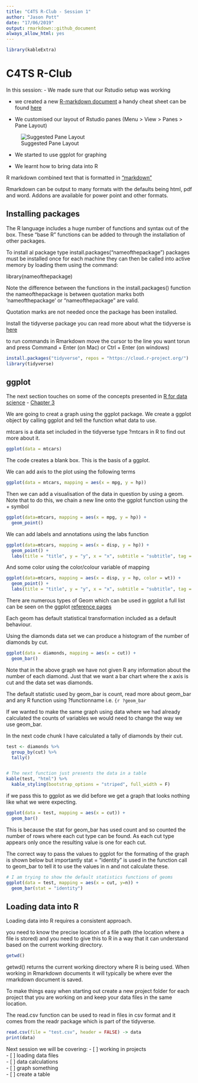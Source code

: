 ```yaml
---
title: "C4TS R-Club - Session 1"
author: "Jason Pott"
date: "17/06/2019"
output: rmarkdown::github_document
always_allow_html: yes
---
```


```r
library(kableExtra)
```

# C4TS R-Club

In this session:
- We made sure that our Rstudio setup was working

- we created a new [R-markdown document](https://rmarkdown.rstudio.com/lesson-1.html) a handy cheat sheet can be found [here](https://www.rstudio.com/wp-content/uploads/2016/03/rmarkdown-cheatsheet-2.0.pdf)

- We customised our layout of Rstudio panes (Menu > View > Panes > Pane Layout)

![Suggested Pane Layout](Screenshot 2019-06-17 at 12.07.45.png)

- We started to use ggplot for graphing 

- We learnt how to bring data into R


R markdown combined text that is formatted in ["markdown"](https://www.rstudio.com/wp-content/uploads/2015/03/rmarkdown-reference.pdf) 

Rmarkdown can be output to many formats with the defaults being html, pdf and word. Addons are available for power point and other formats.



## Installing packages

The R language includes a huge number of functions and syntax out of the box. These "base R" functions can be added to through the installation of other packages.

To install al package type install.packages("nameofthepackage") 
packages must be installed once for each machine they can then be called into active memory by loading them using the command:

library(nameofthepackage)

Note the difference between the functions in the install.packages() function the nameofthepackage is between quotation marks both 'nameofthepackage' or "nameofthepackage" are valid.

Quotation marks are not needed once the package has been installed.

Install the tidyverse package you can read more about what the tidyverse is [here](https://www.tidyverse.org)

to run commands in Rmarkdown move the cursor to the line you want torun and press Command + Enter (on Mac) or Ctrl + Enter (on windows)

```r
install.packages("tidyverse", repos = "https://cloud.r-project.org/")
library(tidyverse)
```

## ggplot

The next section touches on some of the concepts presented in [R for data science](https://r4ds.had.co.nz) - [Chapter 3](https://r4ds.had.co.nz/data-visualisation.html) 

We are going to creat a graph using the ggplot package. We create a ggplot object by calling ggplot and tell the function what data to use.

mtcars is a data set included in the tidyverse type ?mtcars in R to find out more about it.

```r
ggplot(data = mtcars)
```

The code creates a blank box. This is the basis of a ggplot.

We can add axis to the plot using the following terms


```r
ggplot(data = mtcars, mapping = aes(x = mpg, y = hp))
```

Then we can add a visualisation of the data in question by using a geom. Note that to do this, we chain a new line onto the ggplot function using the + symbol

```r
ggplot(data=mtcars, mapping = aes(x = mpg, y = hp)) + 
  geom_point()
```

We can add labels and annotations using the labs function

```r

ggplot(data=mtcars, mapping = aes(x = disp, y = hp)) + 
  geom_point() +
  labs(title = "title", y = "y", x = "x", subtitle = "subtitle", tag = "tag")
```

And some color using the color/colour variable of mapping


```r
ggplot(data=mtcars, mapping = aes(x = disp, y = hp, color = wt)) + 
  geom_point() +
  labs(title = "title", y = "y", x = "x", subtitle = "subtitle", tag = "tag")
```
There are numerous types of Geom which can be used in ggplot a full list can be seen on the ggplot [reference pages](https://ggplot2.tidyverse.org)

Each geom has default statistical transformation included as a default behaviour. 

Using the diamonds data set we can produce a histogram of the number of diamonds by cut.

```r
ggplot(data = diamonds, mapping = aes(x = cut)) +
  geom_bar()
```

Note that in the above graph we have not given R any information about the number of each diamond. Just that we want a bar chart where the x axis is cut and the data set was diamonds.

The default statistic used by geom_bar is count, read more about geom_bar and any R function using ?functionname i.e. ```{r ?geom_bar ```

If we wanted to make the same graph using data where we had already calculated the counts of variables we would need to change the way we use geom_bar.

In the next code chunk I have calculated a tally of diamonds by their cut.

```r

test <- diamonds %>% 
  group_by(cut) %>% 
  tally()


# The next function just presents the data in a table
kable(test, "html") %>%
  kable_styling(bootstrap_options = "striped", full_width = F)
```

if we pass this to ggplot as we did before we get a graph that looks nothing like what we were expecting.

```r
ggplot(data = test, mapping = aes(x = cut)) +
  geom_bar()
```
This is because the stat for geom_bar has used count and so counted the number of rows where each cut type can be found. As each cut type appears only once the resulting value is one for each cut.

The correct way to pass the values to ggplot for the formating of the graph is shown below but importantly stat = "identity" is used in the function call to geom_bar to tell it to use the values in n and not calculate these.

```r

# I am trying to show the default statistics functions of geoms
ggplot(data = test, mapping = aes(x = cut, y=n)) +
  geom_bar(stat = "identity")

```

## Loading data into R

Loading data into R requires a consistent approach. 

you need to know the precise location of a file path (the location where a file is stored) and you need to give this to R in a way that it can understand based on the current working directory.


```r
getwd()
```
getwd() returns the current working directory where R is being used. When working in Rmarkdown documents it will typically be where ever the rmarkdown document is saved. 

To make things easy when starting out create a new project folder for each project that you are working on and keep your data files in the same location. 

The read.csv function can be used to read in files in csv format and it comes from the readr package which is part of the tidyverse.


```r
read.csv(file = "test.csv", header = FALSE) -> data
print(data)
```



Next session we will be covering:
- [ ] working in projects  
- [ ] loading data files  
- [ ] data calculations  
- [ ] graph something  
- [ ] create a table  


